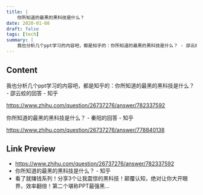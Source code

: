 ```yaml
---
title: |
    你所知道的最黑的黑科技是什么？
date: 2020-01-08
draft: false
tags: [tech]
summary: |
    我也分析几个ppt学习的内容吧，都是知乎的：你所知道的最黑的黑科技是什么？ - 邵云蛟的回答 - 知乎
---
```


## Content

我也分析几个ppt学习的内容吧，都是知乎的：你所知道的最黑的黑科技是什么？ - 邵云蛟的回答 - 知乎

https://www.zhihu.com/question/26737276/answer/782337592

你所知道的最黑的黑科技是什么？ - 秦阳的回答 - 知乎

https://www.zhihu.com/question/26737276/answer/778840138

## Link Preview

- https://www.zhihu.com/question/26737276/answer/782337592
- 你所知道的最黑的黑科技是什么？ - 知乎
- 看了就赚钱系列！分享3个让我震惊的黑科技！颠覆认知，绝对让你大开眼界，效率翻倍！第二个堪称PPT最强黑…
